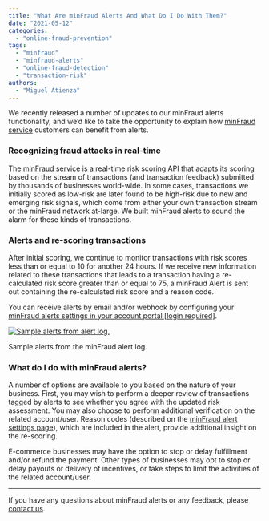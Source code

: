 ```yaml
---
title: "What Are minFraud Alerts And What Do I Do With Them?"
date: "2021-05-12"
categories:
  - "online-fraud-prevention"
tags:
  - "minfraud"
  - "minfraud-alerts"
  - "online-fraud-detection"
  - "transaction-risk"
authors:
  - "Miguel Atienza"
---
```


We recently released a number of updates to our minFraud alerts functionality,
and we’d like to take the opportunity to explain how [minFraud
service](https://www.maxmind.com/en/solutions/minfraud-services) customers can
benefit from alerts.

### Recognizing fraud attacks in real-time

The [minFraud service](https://www.maxmind.com/en/solutions/minfraud-services)
is a real-time risk scoring API that adapts its scoring based on the stream of
transactions (and transaction feedback) submitted by thousands of businesses
world-wide. In some cases, transactions we initially scored as low-risk are
later found to be high-risk due to new and emerging risk signals, which come
from either your own transaction stream or the minFraud network at-large. We
built minFraud alerts to sound the alarm for these kinds of transactions.

### Alerts and re-scoring transactions

After initial scoring, we continue to monitor transactions with risk scores less
than or equal to 10 for another 24 hours. If we receive new information related
to these transactions that leads to a transaction having a re-calculated risk
score greater than or equal to 75, a minFraud Alert is sent out containing the
re-calculated risk score and a reason code.

You can receive alerts by email and/or webhook by configuring your [minFraud
alerts settings in your account portal \[login
required\]](https://www.maxmind.com/en/accounts/current/minfraud/alerts/settings).

[![Sample alerts from alert log.](images/sample-alerts-log.png)](https://blog.maxmind.com/wp-content/uploads/2021/05/sample-alerts-log.png)

Sample alerts from the minFraud alert log.

### What do I do with minFraud alerts?

A number of options are available to you based on the nature of your business.
First, you may wish to perform a deeper review of transactions tagged by alerts
to see whether you agree with the updated risk assessment. You may also choose
to perform additional verification on the related account/user. Reason codes
(described on the [minFraud alert settings
page](https://www.maxmind.com/en/accounts/current/minfraud/alerts/settings)),
which are included in the alert, provide additional insight on the re-scoring.

E-commerce businesses may have the option to stop or delay fulfillment and/or
refund the payment. Other types of businesses may opt to stop or delay payouts
or delivery of incentives, or take steps to limit the activities of the related
account/user.

---

If you have any questions about minFraud alerts or any feedback, please [contact
us]( https://support.maxmind.com/hc/en-us/requests/new/).
